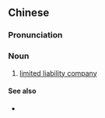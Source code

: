 {{also|有限责任公司}}
==Chinese==
{{zh-forms|s=有限责任公司|type=222}}

===Pronunciation===
{{zh-pron
|m=yǒuxiàn zérèn gōngsī
|c=jau5 haan6 zaak3 jam6 gung1 si1
|cat=n
}}

===Noun===
{{zh-noun}}

# [[limited liability company]]

====See also====
* {{zh-l|有限公司}}